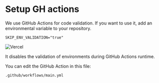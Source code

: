 # Setup GH actions

We use GitHub Actions for code validation. If you want to use it, add an environmental variable to your repository.

```env copy
SKIP_ENV_VALIDATION="true"
```

![Vercel](https://a.storyblok.com/f/218794/2568x1984/ce98fad700/screenshot-2024-02-19-at-3-57-55-pm.png)

It disables the validation of environments during GitHub Actions runtime.

You can edit the GitHub Action in this file:

```bash copy
.github/workflows/main.yml
```
